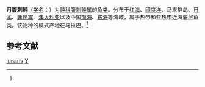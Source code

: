 {{Speciesbox
| taxon = Gastrophysus lunaris
| binomial_authority = (Bloch et Schneider, 1801)<ref name='id8839'>{{cite web| url =http://www.bioinfo.cn/db05/BjdwSpecies.php?action=view&id=8839| title =月腹刺鲀| work =《中国动物物种编目数据库》| publisher =中国科学院微生物研究所| author =中国科学院动物研究所| accessdate =2009-04-16| deadurl =yes| archiveurl =https://web.archive.org/web/20160305071801/http://www.bioinfo.cn/db05/BjdwSpecies.php?action=view&id=8839| archivedate =2016-03-05}}</ref>
}}

'''月腹刺鲀'''（[[学名|学名]]：{{lang|la|''Gastrophysus lunaris''}}）为[[鲀科|鲀科]][[腹刺鲀属|腹刺鲀属]]的[[鱼类|鱼类]]。分布于[[红海|红海]]、[[印度洋|印度洋]]、马来群岛、[[日本|日本]]、[[菲律宾|菲律宾]]、[[澳大利亚|澳大利亚]]以及中国[[南海|南海]]、[[东海|东海]]等海域，属于热带和亚热带近海底层鱼类。该物种的模式产地在马拉巴。<ref name='id8839'/>

== 参考文献 ==
{{reflist}}

{{Taxonbar|from=Q11092028}}

[[Category:腹刺鲀属|lunaris]]
[[Category:_1801年描述的鱼类|Y]]


{{鲀形目小作品}}